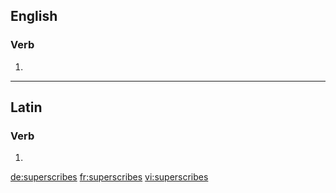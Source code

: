 ==English==

===Verb===
{{head|en}}

# {{en-third-person singular of|superscribe}}

----

==Latin==

===Verb===
{{la-verb-form|superscrībēs}}

# {{conjugation of|superscrībō||2|s|fut|act|ind|lang=la}}

[[de:superscribes]]
[[fr:superscribes]]
[[vi:superscribes]]